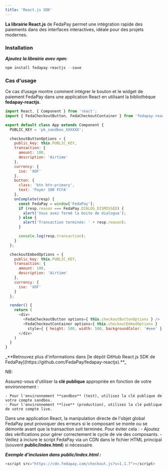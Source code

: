```yaml
---
title: 'React.js SDK'
---
```


**La librairie React.js** de FedaPay permet une intégration rapide des paiements dans des interfaces interactives, idéale pour des projets modernes.

### Installation

_**Ajoutez la librairie avec npm:**_

```javascript
npm install fedapay-reactjs --save
```
### Cas d'usage

Ce cas d’usage montre comment intégrer le bouton et le widget de paiement FedaPay dans une application React en utilisant la bibliothèque **fedapay-reactjs**.

```javascript
import React, { Component } from 'react';
import { FedaCheckoutButton, FedaCheckoutContainer } from 'fedapay-reactjs';

export default class App extends Component {
  PUBLIC_KEY = 'pk_sandbox_XXXXXX';

  checkoutButtonOptions = {
    public_key: this.PUBLIC_KEY,
    transaction: {
      amount: 100,
      description: 'Airtime'
    },
    currency: {
      iso: 'XOF'
    },
    button: {
      class: 'btn btn-primary',
      text: 'Payer 100 FCFA'
    },
    onComplete(resp) {
      const FedaPay = window['FedaPay'];
      if (resp.reason === FedaPay.DIALOG_DISMISSED) {
        alert('Vous avez fermé la boite de dialogue');
      } else {
        alert('Transaction terminée: ' + resp.reason);
      }

      console.log(resp.transaction);
    }
  };

  checkoutEmbedOptions = {
    public_key: this.PUBLIC_KEY,
    transaction: {
      amount: 100,
      description: 'Airtime'
    },
    currency: {
      iso: 'XOF'
    }
  };

  render() {
    return (
      <div>
        <FedaCheckoutButton options={ this.checkoutButtonOptions } />
        <FedaCheckoutContainer options={ this.checkoutEmbedOptions }
          style={ { height: 500, width: 500, backgroundColor: '#eee' } } />
      </div>
    )
  }
}
```

<Note>
_**Retrouvez plus d'informations dans [le dépôt GitHub React.js SDK de FedaPay](https://github.com/FedaPay/fedapay-reactjs).**_

  NB:
  
  Assurez-vous d'utiliser la **clé publique** appropriée en fonction de votre environnement :
  
    - Pour l'environnement **sandbox** (test), utilisez la clé publique de votre compte sandbox.
    - Pour l'environnement **live** (production), utilisez la clé publique de votre compte live.

  Dans une application React, la manipulation directe de l'objet global FedaPay peut provoquer des erreurs si le composant se monte ou se démonte avant que la transaction soit terminée. Pour éviter cela :
    - Ajoutez des vérifications pour gérer correctement le cycle de vie des composants.
    - Veillez à inclure le script FedaPay via un CDN dans le fichier HTML principal (souvent **public/index.html**) si nécessaire.

_**Exemple d'inclusion dans public/index.html :**_

```javascript
<script src="https://cdn.fedapay.com/checkout.js?v=1.1.7"></script>
```
</Note>
